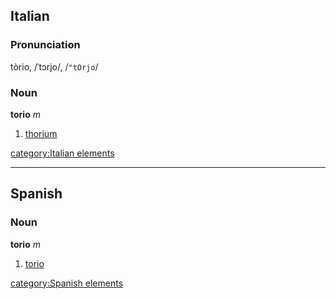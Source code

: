 ==Italian==
===Pronunciation===
tòrio, /ˈtɔrjo/, /<tt>"tOrjo</tt>/
===Noun===
'''torio''' ''m''

# [[thorium]]
[[category:Italian elements]]

----

==Spanish==
===Noun===
'''torio''' ''m''

# [[torio]]

[[category:Spanish elements]]